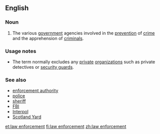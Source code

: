 ==English==
===Noun===
{{en-noun|sg=[[law]] [[enforcement]]|-}}

# The various [[government]] agencies involved in the [[prevention]] of [[crime]] and the apprehension of [[criminal]]s.

===Usage notes===
*The term normally excludes any [[private]] [[organization]]s such as private detectives or [[security guard]]s.
===See also===
*[[enforcement authority]]
*[[police]]
*[[sheriff]] 
*[[FBI]]
*[[Interpol]]
*[[Scotland Yard]]

[[et:law enforcement]]
[[fi:law enforcement]]
[[zh:law enforcement]]
